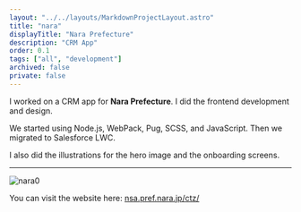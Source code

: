 ```yaml
---
layout: "../../layouts/MarkdownProjectLayout.astro"
title: "nara"
displayTitle: "Nara Prefecture"
description: "CRM App"
order: 0.1
tags: ["all", "development"]
archived: false
private: false
---
```


I worked on a CRM app for **Nara Prefecture**. I did the frontend development and design.

We started using Node.js, WebPack, Pug, SCSS, and JavaScript. Then we migrated to Salesforce LWC.

I also did the illustrations for the hero image and the onboarding screens.

---


<section>
  <Image src={nara0} alt="nara0" />
  <p>
    You can visit the website here:
    <a href="https://nsa.pref.nara.jp/ctz/landing" class="underline">
      nsa.pref.nara.jp/ctz/
    </a>
  </p>
</section>
